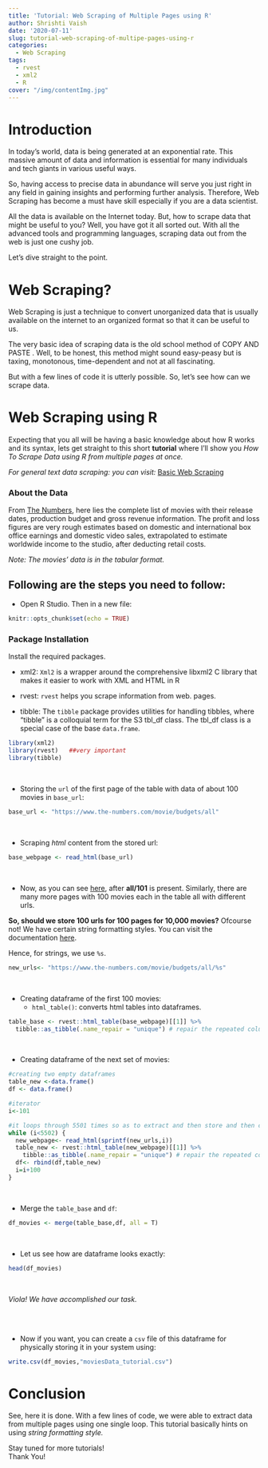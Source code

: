 ```yaml
---
title: 'Tutorial: Web Scraping of Multiple Pages using R'
author: Shrishti Vaish
date: '2020-07-11'
slug: tutorial-web-scraping-of-multipe-pages-using-r
categories:
  - Web Scraping
tags:
  - rvest
  - xml2
  - R
cover: "/img/contentImg.jpg"
---
```



# Introduction

In today's world, data is being generated at an exponential rate. This massive amount of data and information is essential for many individuals and tech giants in various useful ways.

So, having access to precise data in abundance will serve you just right in any field in gaining insights and performing further analysis. Therefore, Web Scraping has become a must have skill especially if you are a data scientist.

All the data is available on the Internet today. But, how to scrape data that might be useful to you? Well, you have got it all sorted out. With all the advanced tools and programming languages, scraping data out from the web is just one cushy job.

Let's dive straight to the point.


# Web Scraping?

Web Scraping is just a technique to convert unorganized data that is usually available on the internet to an organized format so that it can be useful to us. 

The very basic idea of scraping data is the old school method of COPY AND PASTE .  Well, to be honest, this method might sound easy-peasy but is taxing, monotonous, time-dependent and not at all fascinating.

But with a few lines of code it is utterly possible.  So, let's see how can we scrape data.


# Web Scraping using R 

Expecting that you all will be having a basic knowledge about how R works and its syntax, lets get straight to this short **tutorial** where I'll show you *How To Scrape Data using R from multiple pages at once.*

*For general text data scraping: you can visit:*
[Basic Web Scraping](https://github.com/shrish83/Web-Scraping-in-R)


### About the Data
From [The Numbers](https://www.the-numbers.com/movie/budgets), here lies the complete list of movies with their release dates, production budget and gross revenue information. The profit and loss figures are very rough estimates based on domestic and international box office earnings and domestic video sales, extrapolated to estimate worldwide income to the studio, after deducting retail costs. 

_Note: The movies' data is in the tabular format._

## Following are the steps you need to follow:

* Open R Studio. Then in a new file:

```r
knitr::opts_chunk$set(echo = TRUE)
```

### Package Installation


Install the required packages.<br/>

* xml2: `Xml2` is a wrapper around the comprehensive libxml2 C library that makes it easier to work with XML and HTML in R<br/>

* rvest: `rvest` helps you scrape information from web. pages.<br/>

* tibble: The `tibble` package provides utilities for handling tibbles, where "tibble" is a colloquial term for the S3 tbl_df class. The tbl_df class is a special case of the base `data.frame`.<br/>


```r
library(xml2)
library(rvest)   ##very important
library(tibble)

```

<br/>


* Storing the `url` of the first page of the table with data of about 100 movies in `base_url`:



```r

base_url <- "https://www.the-numbers.com/movie/budgets/all"
```
<br/>

* Scraping _html_ content from the stored url:


```r
base_webpage <- read_html(base_url)

```
<br/>

* Now, as you can see [here](https://www.the-numbers.com/movie/budgets/all/101), after **all/101** is present. Similarly, there are many more pages with 100 movies each in the table all with different urls. <br/>

**So, should we store 100 urls for 100 pages for 10,000 movies?**
Ofcourse not! We have certain string formatting styles. You can visit the documentation [here](https://www.gastonsanchez.com/r4strings/c-style-formatting.html).

Hence, for strings, we use `%s`.


```r
new_urls<- "https://www.the-numbers.com/movie/budgets/all/%s"
```
<br/>

* Creating dataframe of the first 100 movies:
    + `html_table()`: converts html tables into dataframes.
    
 
```r

table_base <- rvest::html_table(base_webpage)[[1]] %>% 
  tibble::as_tibble(.name_repair = "unique") # repair the repeated columns
```
<br/>

* Creating dataframe of the next set of movies:


```r
#creating two empty dataframes
table_new <-data.frame()
df <- data.frame()

#iterator
i<-101

#it loops through 5501 times so as to extract and then store and then combine about 5000 movies so far extracted.
while (i<5502) {
  new_webpage<- read_html(sprintf(new_urls,i))
  table_new <- rvest::html_table(new_webpage)[[1]] %>% 
    tibble::as_tibble(.name_repair = "unique") # repair the repeated columns
  df<- rbind(df,table_new)
  i=i+100
}
```
<br/>

* Merge the `table_base` and `df`:

```r
df_movies <- merge(table_base,df, all = T)
```
<br/>

* Let us see how are dataframe looks exactly:

```r
head(df_movies)
```
<br/>

_Viola! We have accomplished our task._

<br/> <br/>


* Now if you want, you can create a `csv` file of this dataframe for physically storing it in your system using:

```r
write.csv(df_movies,"moviesData_tutorial.csv")
```


# Conclusion

See, here it is done. With a few lines of code, we were able to extract data from multiple pages using one single loop. This tutorial basically hints on using _string formatting style._ 

Stay tuned for more tutorials!<br/>
Thank You!

